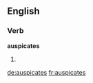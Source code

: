 
==English==

===Verb===
'''auspicates'''

# {{third-person singular of|auspicate}}

[[de:auspicates]]
[[fr:auspicates]]